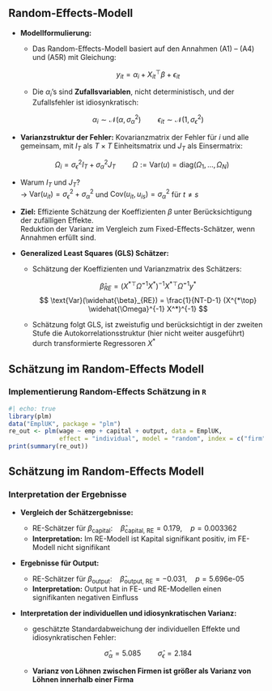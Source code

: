 ## Random-Effects-Modell

- **Modellformulierung:**  

  - Das Random-Effects-Modell basiert auf den Annahmen (A1) – (A4) und (A5R) 
    mit Gleichung:  

    $$
    y_{it} = \alpha_i + X_{it}^\top \beta + \epsilon_{it}
    $$

  - Die $\alpha_i$'s sind **Zufallsvariablen**, nicht deterministisch, und der 
    Zufallsfehler ist idiosynkratisch:  

    $$
    \alpha_i \sim \mathcal{N}(\alpha, \sigma_{\alpha}^2) \quad\quad 
    \epsilon_{it} \sim \mathcal{N}(1, \sigma_{\epsilon}^2)
    $$

- **Varianzstruktur der Fehler:** Kovarianzmatrix der Fehler für $i$ und alle 
  gemeinsam, mit $I_T$ als $T \times T$ Einheitsmatrix und $J_T$ als 
  Einsermatrix:  

    $$
    \Omega_i = \sigma_{\epsilon}^2 I_T + \sigma_{\alpha}^2 J_T 
    \quad\quad 
    \Omega := \text{Var}(u) = \text{diag}(\Omega_1,\ldots,\Omega_N)
    $$

- Warum $I_T$ und $J_T$?  
  $\rightarrow$ $\text{Var}(u_{it}) = \sigma_{\epsilon}^2 + \sigma_{\alpha}^2$ 
  und $\text{Cov}(u_{it}, u_{is}) = \sigma_{\alpha}^2$ für $t \neq s$

- **Ziel:** Effiziente Schätzung der Koeffizienten $\beta$ unter 
  Berücksichtigung der zufälligen Effekte.  
  Reduktion der Varianz im Vergleich zum Fixed-Effects-Schätzer, wenn Annahmen 
  erfüllt sind.

- **Generalized Least Squares (GLS) Schätzer:**  

  - Schätzung der Koeffizienten und Varianzmatrix des Schätzers:  

    $$
    \widehat{\beta}_{RE} = (X^{*\top} \widehat{\Omega}^{-1} X^*)^{-1} 
    X^{*\top} \widehat{\Omega}^{-1} y^*
    $$
    $$
    \text{Var}(\widehat{\beta}_{RE}) = \frac{1}{NT-D-1}
    (X^{*\top} \widehat{\Omega}^{-1} X^*)^{-1}
    $$

  - Schätzung folgt GLS, ist zweistufig und berücksichtigt in der zweiten Stufe 
    die Autokorrelationsstruktur (hier nicht weiter ausgeführt) durch 
    transformierte Regressoren $X^{*}$  





## Schätzung im Random-Effects Modell

### Implementierung Random-Effects Schätzung in `R`  {.unlisted}

```r
#| echo: true
library(plm)
data("EmplUK", package = "plm")
re_out <- plm(wage ~ emp + capital + output, data = EmplUK,
              effect = "individual", model = "random", index = c("firm","year"))
print(summary(re_out))
```





## Schätzung im Random-Effects Modell

### Interpretation der Ergebnisse  {.unlisted}

- **Vergleich der Schätzergebnisse:**  

  - RE-Schätzer für $\beta_{\text{capital}}$:$~~~$ $\widehat{\beta}_{\text{capital, RE}} = 0.179, \quad p = 0.003362$  
  - **Interpretation:** Im RE-Modell ist Kapital signifikant positiv, im 
    FE-Modell nicht signifikant

- **Ergebnisse für Output:**  

  - RE-Schätzer für $\beta_{\text{output}}$:$~~~$ $\widehat{\beta}_{\text{output, RE}} = -0.031, \quad p = 5.696\text{e-}05$  
  - **Interpretation:** Output hat in FE- und RE-Modellen einen signifikanten 
    negativen Einfluss

- **Interpretation der individuellen und idiosynkratischen Varianz:**  

  - geschätzte Standardabweichung der individuellen Effekte und 
    idiosynkratischen Fehler:  

    $$
    \widehat{\sigma}_{\alpha} = 5.085 \quad\quad 
    \widehat{\sigma}_{\epsilon} = 2.184
    $$

  - **Varianz von Löhnen zwischen Firmen ist größer als Varianz von Löhnen innerhalb einer Firma**  
